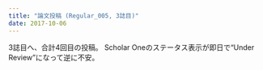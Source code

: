 ```yaml
---
title: "論文投稿 (Regular_005, 3誌目)"
date: 2017-10-06
---
```


3誌目へ、合計4回目の投稿。
Scholar Oneのステータス表示が即日で“Under Review”になって逆に不安。
